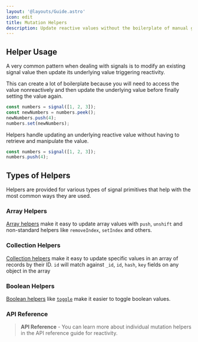 ```yaml
---
layout: '@layouts/Guide.astro'
icon: edit
title: Mutation Helpers
description: Update reactive values without the boilerplate of manual get/mutate/set patterns
---
```


## Helper Usage

A very common pattern when dealing with signals is to modify an existing signal value then update its underlying value triggering reactivity.

This can create a lot of boilerplate because you will need to access the value nonreactively and then update the underlying value before finally setting the value again.

```javascript title="Without Helpers"
const numbers = signal([1, 2, 3]);
const newNumbers = numbers.peek();
newNumbers.push(4);
numbers.set(newNumbers);
```

Helpers handle updating an underlying reactive value without having to retrieve and manipulate the value.

```javascript title="With Helpers"
const numbers = signal([1, 2, 3]);
numbers.push(4);
```

## Types of Helpers

Helpers are provided for various types of signal primitives that help with the most common ways they are used.

### Array Helpers

[Array helpers](/api/reactivity/collection-helpers) make it easy to update array values with `push`, `unshift` and non-standard helpers like `removeIndex`, `setIndex` and others.

<PlaygroundExample id="reactive-set-index" direction="horizontal"></PlaygroundExample>


### Collection Helpers

[Collection helpers](/api/reactivity/collection-helpers) make it easy to update specific values in an array of records by their ID. `id` will match against `_id`, `id`, `hash`, `key` fields on any object in the array

<PlaygroundExample id="reactive-set-property" direction="horizontal"></PlaygroundExample>


### Boolean Helpers

[Boolean helpers](/api/reactivity/boolean-helpers) like [`toggle`](/api/reactivity/boolean-helpers#toggle) make it easier to toggle boolean values.

<PlaygroundExample id="reactive-toggle" direction="horizontal"></PlaygroundExample>


### API Reference

> **API Reference** - You can learn more about individual mutation helpers in the API reference guide for reactivity.

<UICards two stackable>
  <UICard
    header="Number Helpers"
    href="/api/reactivity/number-helpers"
  ></UICard>
  <UICard
    header="Boolean Helpers"
    href="/api/reactivity/boolean-helpers"
  ></UICard>
  <UICard
    header="Array Helpers"
    href="/api/reactivity/array-helpers"
  ></UICard>
  <UICard
    header="Collection Helpers"
    href="/api/reactivity/collection-helpers"
  ></UICard>
  <UICard
    header="Date Helpers"
    href="/api/reactivity/date-helpers"
  ></UICard>
</UICards>

